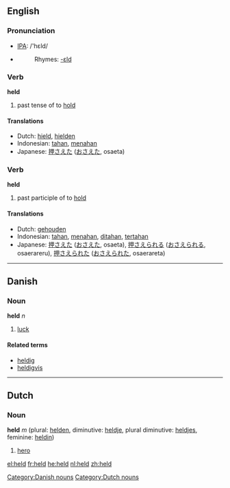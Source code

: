 {{see|Held}}
==English==

{{rank|either|whether|city|340|held|help|number|alone}}

=== Pronunciation ===
*[[w:IPA|IPA]]: /'hεld/
*{{audio|en-us-held.ogg|Audio (US)}}
*:Rhymes: [[Rhymes:English:-ɛld|-ɛld]]

=== Verb ===
'''held'''

# past tense of to [[hold]]

==== Translations ====
*Dutch: [[hield]], [[hielden]]
*Indonesian: [[tahan]], [[tahan|menahan]]
*Japanese: [[押さえた]] ([[おさえた]], osaeta)

=== Verb ===
'''held'''

# past participle of to [[hold]]

==== Translations ====
*Dutch: [[gehouden]]
*Indonesian: [[tahan]], [[tahan|menahan]], [[tahan|ditahan]], [[tahan|tertahan]]
*Japanese: [[押さえた]] ([[おさえた]], osaeta), [[押さえられる]] ([[おさえられる]], osaerareru), [[押さえられた]] ([[おさえられた]], osaerareta)

----

==Danish==
===Noun===
'''held''' ''n''

# [[luck]]

====Related terms====
*[[heldig]]
*[[heldigvis]]

[[Category:Danish nouns]]

----

==Dutch==
=== Noun ===
'''held''' ''m'' (plural: [[helden]], diminutive: [[heldje]], plural diminutive: [[heldjes]], feminine: [[heldin]])

#[[hero]]

[[Category:Dutch nouns]]

[[el:held]]
[[fr:held]]
[[he:held]]
[[nl:held]]
[[zh:held]]